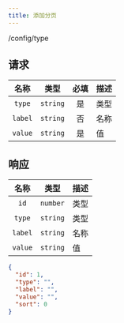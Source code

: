 ```yaml
---
title: 添加分页
---
```


<POST>/config/type</POST>

## 请求

<APITable>

| 名称 | 类型 | 必填 | 描述 |
| :-: | :-: | :-: | --- |
| `type` | `string` | 是 | 类型 |
| `label` | `string` | 否 | 名称 |
| `value` | `string` | 是 | 值 |

</APITable>

## 响应

<APITable>

| 名称 | 类型 | 描述 |
| :-: | :-: | --- |
| `id` | `number` |类型 |
| `type` | `string` |类型 |
| `label` | `string` |名称 |
| `value` | `string`| 值 |


</APITable>

```json title="示例"
{
  "id": 1,
  "type": "",
  "label": "",
  "value": "",
  "sort": 0
}
```
